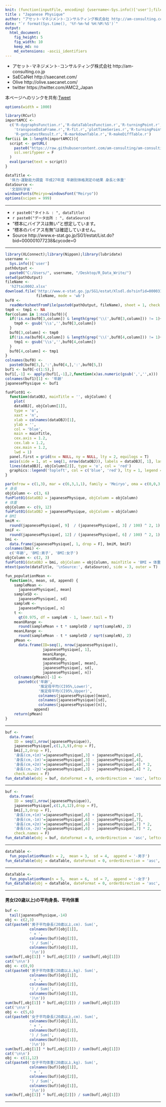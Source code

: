```yaml
---
knit: (function(inputFile, encoding) {username<-Sys.info()['user'];fileName<-'defaultPath.csv';pathToFile <-paste0('C:/Users/', username,'/Desktop/pathToCSV/');setwd(pathToFile);buf0<-read.csv(fileName,header = F,skip = 0,stringsAsFactor = F,check.names = F,fileEncoding = 'utf-8');timeStamp<-format(Sys.time(),'%Y%m%d%H%M%S');rmarkdown::render(inputFile, encoding = encoding, output_file = paste0('C:/Users/',username,buf0[2,1],'charts/','am-consulting.co.jp-JapanesePhysique.html')) })
title : "Japanese Physique"
author: "アセット･マネジメント･コンサルティング株式会社 http://am-consulting.co.jp"
date: "`r format(Sys.time(), '%Y-%m-%d %H:%M:%S')`"
output: 
  html_document:
    fig_height: 5
    fig_width: 10
    keep_md: no
    md_extensions: -ascii_identifiers 
---
```

<link href="http://knowledgevault.saecanet.com/components/rmarkdown-html.css" rel="stylesheet">
<script src="http://knowledgevault.saecanet.com/components/JavascriptCode.js"></script>
<style>.main-container {max-width : 1000px;}</style>

 - アセット･マネジメント･コンサルティング株式会社 http://am-consulting.co.jp
 - SaECaNet http://saecanet.com/
 - Olive http://olive.saecanet.com/
 - twitter https://twitter.com/AMC2_Japan

本ページへのリンクを共有:<a href="https://twitter.com/share" class="twitter-share-button" data-via="AMC2_Japan" data-size="large">Tweet</a> <script>!function(d,s,id){var js,fjs=d.getElementsByTagName(s)[0],p=/^http:/.test(d.location)?'http':'https';if(!d.getElementById(id)){js=d.createElement(s);js.id=id;js.src=p+'://platform.twitter.com/widgets.js';fjs.parentNode.insertBefore(js,fjs);}}(document, 'script', 'twitter-wjs');</script>


```r
options(width = 1000)
```

```r
library(RCurl)
importAMCC <- 
  c('R-dygraphsFunction.r','R-dataTablesFunction.r','R-turningPoint.r','R-scatterPlot.r',
    'transposeDataFrame.r','R-fit.r','plotTimeSeries.r','R-turningPoint.r','timeSeriesDataFundamentalStatistics.r',
    'R-getLatestResult.r','R-markdownTable.r','R-makeDiffTable.r')
for(iii in 1:length(importAMCC)){
  script <- getURL(
    paste0("https://raw.githubusercontent.com/am-consulting/am-consulting.github.io/master/", importAMCC[iii]),
    ssl.verifypeer = F
  )
  eval(parse(text = script))
}
```

```r
dataTitle <- 
  '体力･運動能力調査 平成27年度 年齢別体格測定の結果 身長と体重'
dataSource <- 
  '文部科学省'
windowsFonts(Meiryo=windowsFont("Meiryo"))
options(scipen = 999)
```

***

- `r paste0("タイトル : ", dataTitle)`
- `r paste0("データ出所 : ", dataSource)`
- "標本にバイアスは無い"と想定しています。
- "標本のバイアス有無"は確認していません。
- Source http://www.e-stat.go.jp/SG1/estat/List.do?bid=000001077238&cycode=0

***

```r
library(XLConnect);library(Nippon);library(lubridate)
username <- 
  Sys.info()['user']
pathOutput <- 
  paste0("C:/Users/", username, "/Desktop/R_Data_Write/")
setwd(pathOutput)
fileName <-
  'h27tai0002.xlsx'
download.file('http://www.e-stat.go.jp/SG1/estat/Xlsdl.do?sinfid=000031462537',
              fileName, mode = 'wb')
buf0 <-
  readWorksheetFromFile(paste0(pathOutput, fileName), sheet = 1, check.names = F, header = F)
tmp0 <- tmp1 <- NA
for(column in 1:ncol(buf0)){
  if(!is.na(buf0[3,column]) & length(grep('\\(',buf0[3,column])) != 1){
    tmp0 <- gsub('\\s','',buf0[3,column])
  }
  buf0[3,column] <- tmp0
  if(!is.na(buf0[4,column]) & length(grep('\\(',buf0[4,column])) != 1){
    tmp1 <- gsub('\\s','',buf0[4,column])
  }
  buf0[4,column] <- tmp1
}
colnames(buf0) <- 
  paste0(buf0[3,],':',buf0[4,],':',buf0[5,])
buf1 <- buf0[-c(1:5),]
buf1[,-1] <- apply(buf1[,-1],2,function(x)as.numeric(gsub(',','',x)))
colnames(buf1)[1] <- '年齢'
japanesePhysique <- buf1
```

```r
funPlot01 <- 
  function(dataOBJ, mainTitle = '', objColumn) {
    plot(
    dataOBJ[, objColumn[1]],
    type = 'o',
    xaxt = 'n',
    xlab = colnames(dataOBJ)[1],
    ylab = '',
    col = 'blue',
    main = mainTitle,
    cex.axis = 1.2,
    cex.lab = 1.2,
    cex.main = 1.2,
    lwd = 1)
  panel.first = grid(nx = NULL, ny = NULL, lty = 2, equilogs = T)
  axis(side = 1, at = seq(1, nrow(dataOBJ)), labels = dataOBJ[, 1], las = 2, cex = 1.2)
  lines(dataOBJ[, objColumn[2]], type = 'o', col = 'red')
  graphics::legend('topleft', col = c('blue', 'red'), lty = 1, legend = colnames(dataOBJ)[objColumn], cex = 1.2, bty = 'n')
}
```

```r
par(mfrow = c(1,3), mar = c(6,3,1,1), family = 'Meiryo', oma = c(0,0,3,0))
# 身長
objColumn <- c(3, 6)
funPlot01(dataOBJ = japanesePhysique, objColumn = objColumn)
# 体重
objColumn <- c(9, 12)
funPlot01(dataOBJ = japanesePhysique, objColumn = objColumn)
# BMI
bmiM <- 
  round(japanesePhysique[, 9]  / (japanesePhysique[, 3] / 100) ^ 2, 1)
bmiF <- 
  round(japanesePhysique[, 12] / (japanesePhysique[, 6] / 100) ^ 2, 1)
bmi <- 
  data.frame(japanesePhysique[, 1, drop = F], bmiM, bmiF)
colnames(bmi) <- 
  c('年齢', 'BMI:男子', 'BMI:女子')
objColumn <- c(2, 3)
funPlot01(dataOBJ = bmi, objColumn = objColumn, mainTitle = 'BMI = 体重(kg) ÷ 身長(m)^2')
mtext(paste(dataTitle, '\nSource:', dataSource), side = 3, outer = T)
```

```r
fun_populationMean <- 
  function(n, mean, sd, append) {
    sampleMean <- 
      japanesePhysique[, mean]
    sampleSD <- 
      japanesePhysique[, sd]
    sampleN <- 
      japanesePhysique[, n]
    t <- 
      qt(0.975, df = sampleN - 1, lower.tail = T)
    meanURange <- 
      round(sampleMean + t * sampleSD / sqrt(sampleN), 2)
    meanLRange <- 
      round(sampleMean - t * sampleSD / sqrt(sampleN), 2)
    pMean <- 
      data.frame(ID=seq(1, nrow(japanesePhysique)), 
                 japanesePhysique[, 1], 
                 meanLRange, 
                 meanURange, 
                 japanesePhysique[, mean], 
                 japanesePhysique[, sd], 
                 japanesePhysique[, n])
    colnames(pMean)[-1] <-
      paste0(c('年齢', 
               '推定母平均(CI95%,Lower)',
               '推定母平均(CI95%,Upper)', 
               colnames(japanesePhysique)[mean], 
               colnames(japanesePhysique)[sd],
               colnames(japanesePhysique)[n]),
             append)
    return(pMean)
}
```

<hr>
```r
buf <- 
  data.frame(
    ID = seq(1,nrow(japanesePhysique)),
    japanesePhysique[,c(1,3,9),drop = F],
    bmi[,2,drop = F], 
    '身長(cm,+1σ)'=japanesePhysique[,3] + japanesePhysique[,4],
    '身長(cm,-1σ)'=japanesePhysique[,3] - japanesePhysique[,4],
    '身長(cm,+2σ)'=japanesePhysique[,3] + japanesePhysique[,4] * 2,
    '身長(cm,-2σ)'=japanesePhysique[,3] - japanesePhysique[,4] * 2,
    check.names = F)
fun_dataTable(obj = buf, dateFormat = 0, orderDirection = 'asc', leftcolumns = 2)
```
<hr>
```r
buf <- 
  data.frame(
    ID = seq(1,nrow(japanesePhysique)), 
    japanesePhysique[,c(1,6,12),drop = F],
    bmi[,3,drop = F], 
    '身長(cm,+1σ)'=japanesePhysique[,6] + japanesePhysique[,7],
    '身長(cm,-1σ)'=japanesePhysique[,6] - japanesePhysique[,7],
    '身長(cm,+2σ)'=japanesePhysique[,6] + japanesePhysique[,7] * 2,
    '身長(cm,-2σ)'=japanesePhysique[,6] - japanesePhysique[,7] * 2,  
    check.names = F)
fun_dataTable(obj = buf, dateFormat = 0, orderDirection = 'asc', leftcolumns = 2)
```
<hr>
```r
dataTable <- 
  fun_populationMean(n = 2,  mean = 3,  sd = 4,  append = '-男子')
fun_dataTable(obj = dataTable, dateFormat = 0, orderDirection = 'asc', leftcolumns = 2)
```
<hr>
```r
dataTable <- 
  fun_populationMean(n = 5,  mean = 6,  sd = 7,  append = '-女子')
fun_dataTable(obj = dataTable, dateFormat = 0, orderDirection = 'asc', leftcolumns = 2)
```

***
#### 男女(20歳以上)の平均身長、平均体重

```r
buf <-
  tail(japanesePhysique,-14)
obj <- c(2,3)
cat(paste0('男子平均身長(20歳以上,cm). Sum(',
           colnames(buf)[obj[1]],
           ' × ',
           colnames(buf)[obj[2]],
           ') / Sum(',
           colnames(buf)[obj[1]],
           ')\n'))
sum(buf[,obj[1]] * buf[,obj[2]]) / sum(buf[,obj[1]])
cat('\n\n')
obj <- c(8,9)
cat(paste0('男子平均体重(20歳以上,kg). Sum(',
           colnames(buf)[obj[1]],
           ' × ',
           colnames(buf)[obj[2]],
           ') / Sum(',
           colnames(buf)[obj[1]],
           ')\n'))
sum(buf[,obj[1]] * buf[,obj[2]]) / sum(buf[,obj[1]])
cat('\n\n')
obj <- c(5,6)
cat(paste0('女子平均身長(20歳以上,cm). Sum(',
           colnames(buf)[obj[1]],
           ' × ',
           colnames(buf)[obj[2]],
           ') / Sum(',
           colnames(buf)[obj[1]],
           ')\n'))
sum(buf[,obj[1]] * buf[,obj[2]]) / sum(buf[,obj[1]])
cat('\n\n')
obj <- c(11,12)
cat(paste0('女子平均体重(20歳以上,kg). Sum(',
           colnames(buf)[obj[1]],
           ' × ',
           colnames(buf)[obj[2]],
           ') / Sum(',
           colnames(buf)[obj[1]],
           ')\n'))
sum(buf[,obj[1]] * buf[,obj[2]]) / sum(buf[,obj[1]])
```

***

<script>MakeNegative();</script>
<script>
  (function(i,s,o,g,r,a,m){i['GoogleAnalyticsObject']=r;i[r]=i[r]||function(){
  (i[r].q=i[r].q||[]).push(arguments)},i[r].l=1*new Date();a=s.createElement(o),
  m=s.getElementsByTagName(o)[0];a.async=1;a.src=g;m.parentNode.insertBefore(a,m)
  })(window,document,'script','https://www.google-analytics.com/analytics.js','ga');

  ga('create', 'UA-3077339-5', 'auto');
  ga('send', 'pageview');

</script>
